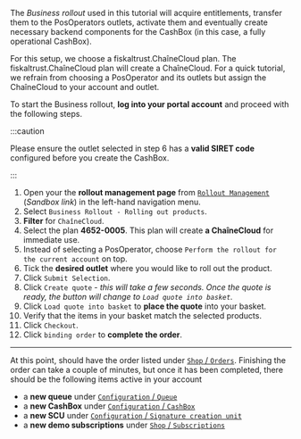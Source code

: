 The *Business rollout* used in this tutorial will acquire entitlements, transfer them to the PosOperators outlets, activate them and eventually create necessary backend components for the CashBox (in this case, a fully operational CashBox). 

For this setup, we choose a fiskaltrust.ChaîneCloud plan. The fiskaltrust.ChaîneCloud plan will create a ChaîneCloud. For a quick tutorial, we refrain from choosing a PosOperator and its outlets but assign the ChaîneCloud to your account and outlet. 

To start the Business rollout, **log into your portal account** and proceed with the following steps.

:::caution

Please ensure the outlet selected in step 6 has a **valid SIRET code** configured before you create the CashBox.

:::

1. Open your the **rollout management page** from [`Rollout Management`](https://portal-sandbox.fiskaltrust.fr/RolloutManagement/Plan) (*Sandbox link*) in the left-hand navigation menu.
2. Select `Business Rollout - Rolling out products`.
3. **Filter** for `ChaîneCloud`.
4. Select the plan **4652-0005**. This plan will create **a ChaîneCloud** for immediate use.
5. Instead of selecting a PosOperator, choose `Perform the rollout for the current account` on top.
6. Tick the **desired outlet** where you would like to roll out the product.
7. Click `Submit Selection`.
8. Click `Create quote` - *this will take a few seconds. Once the quote is ready, the button will change to `Load quote into basket`.*
9. Click `Load quote into basket` to **place the quote** into your basket.
10. Verify that the items in your basket match the selected products.
11. Click `Checkout`.
12. Click `binding order` to **complete the order**.

-----

At this point, should have the order listed under [`Shop` / `Orders`](https://portal-sandbox.fiskaltrust.fr/Shop/Orders). Finishing the order can take a couple of minutes, but once it has been completed, there should be the following items active in your account

* a **new queue** under [`Configuration` / `Queue`](https://portal-sandbox.fiskaltrust.fr/Queue)
* a **new CashBox** under [`Configuration` / `CashBox`](https://portal-sandbox.fiskaltrust.fr/CashBox)
* a **new SCU** under [`Configuration` / `Signature creation unit`](https://portal-sandbox.fiskaltrust.fr/SignatureCreationUnitFR)
* a **new demo subscriptions** under [`Shop` / `Subscriptions`](https://portal-sandbox.fiskaltrust.fr/Shop/Subscriptions)
